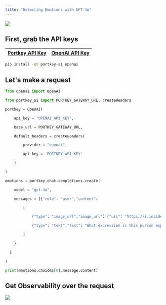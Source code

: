```yaml
---
title: "Detecting Emotions with GPT-4o"
---
```


<Frame>
    <img src="/images/guides/use-case-2.jpg"/>
</Frame>

## First, grab the API keys

| [Portkey API Key](https://app.portkey.ai/) | [OpenAI API Key](https://platform.openai.com/api-keys) |
| ------------------------------------------ | ------------------------------------------------------ |

```Bash
pip install -qU portkey-ai openai
```

## Let's make a request


```py
from openai import OpenAI

from portkey_ai import PORTKEY_GATEWAY_URL, createHeaders

portkey = OpenAI(

    api_key = 'OPENAI_API_KEY',

    base_url = PORTKEY_GATEWAY_URL,

    default_headers = createHeaders(

        provider = "openai",

        api_key = 'PORTKEY_API_KEY'

    )

)

emotions = portkey.chat.completions.create(

    model = "gpt-4o",

    messages = [{"role": "user","content":

        [

            {"type": "image_url","image_url": {"url": "https://i.insider.com/602ee9d81a89f20019a377c6?width=1136&format=jpeg"}},

            {"type": "text","text": "What expression is this person expressing?"}

        ]

    }

  ]

)

print(emotions.choices[0].message.content)
```

## Get Observability over the request

<Frame>
    <img src="/images/guides/use-case-3.png"/>
</Frame>
